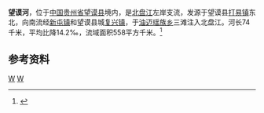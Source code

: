 {{Infobox River
  | river_name      = 望谟河
  | image_name      = 
  | image_size      = 
  | caption         = 
  | origin          = [[贵州省|贵州省]][[望谟县|望谟县]][[打易镇|打易镇]]东北
  | mouth           = 贵州省望谟县[[油迈瑶族乡|油迈瑶族乡]]三滩[[北盘江|北盘江]]
  | basin_countries = {{PRC}}
  | length          = 74 km
  | elevation       = 
  | mouth_elevation = 
  | discharge       =
  | watershed       = 558 km<sup>2</sup>
}}
'''望谟河'''，位于[[中国|中国]][[贵州省|贵州省]][[望谟县|望谟县]]境内，是[[北盘江|北盘江]]左岸支流，发源于望谟县[[打易镇|打易镇]]东北，向南流经[[新屯镇|新屯镇]]和望谟县城[[复兴镇_(望谟县)|复兴镇]]，于[[油迈瑶族乡|油迈瑶族乡]]三滩注入北盘江。河长74千米，平均比降14.2‰，流域面积558平方千米。<ref name="中国河湖大典">{{cite book zh |author=《[[中国河湖大典|中国河湖大典]]》编纂委员会 |title=《中国河湖大典·珠江卷》 |format=M |edition=1 |location=北京 |publisher=中国水利水电出版社 |date=2013年1月 |pages=60页 |id= ISBN 978-7-5170-0561-2}}</ref>

==参考资料==
{{reflist}}

[[Category:北盤江水系|W]]
[[Category:贵州河流|W]]